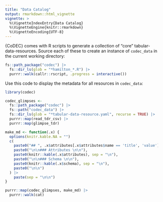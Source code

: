 ```yaml
---
title: "Data Catalog"
output: rmarkdown::html_vignette
vignette: >
  %\VignetteIndexEntry{Data Catalog}
  %\VignetteEngine{knitr::rmarkdown}
  %\VignetteEncoding{UTF-8}
---
```


{CoDEC} comes with R scripts to generate a collection of "core" tabular-data-resources.  Source each of these to create an instance of `codec_data` in the current working directory:

```r
fs::path_package("codec") |>
  fs::dir_ls(glob = "*hamilton_*.R") |>
  purrr::walk(callr::rscript, .progress = interactive())
```

Use this code to display the metadata for all resources in `codec_data`:

```r
library(codec)

codec_glimpses <-
  fs::path_package("codec") |>
  fs::path("codec_data") |>
  fs::dir_ls(glob = "*tabular-data-resource.yaml", recurse = TRUE) |>
  purrr::map(read_tdr_csv) |>
  purrr::map(glimpse_tdr)

make_md <- function(.x) {
  options(knitr.kable.NA = "")
  c(
    paste0("## ", .x$attributes[.x$attributes$name == 'title', 'value'][[1]], " {.tabset}\n\n"),
    paste0("\n\n### Attributes \n\n"),
    paste0(knitr::kable(.x$attributes), sep = "\n"),
    paste0("\n\n### Schema \n\n"),
    paste0(knitr::kable(.x$schema), sep = "\n"),
    paste0("\n\n")
  ) |>
    paste(sep = "\n\n")
}

purrr::map(codec_glimpses, make_md) |>
  purrr::walk(cat)
```
